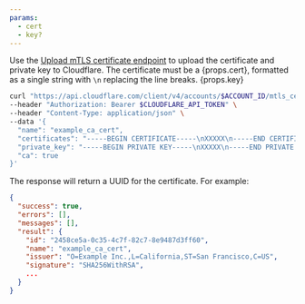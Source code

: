 ```yaml
---
params:
  - cert
  - key?
---
```



Use the [Upload mTLS certificate endpoint](/api/resources/mtls_certificates/methods/create/) to upload the certificate and private key to Cloudflare. The certificate must be a {props.cert}, formatted as a single string with `\n` replacing the line breaks. {props.key}

```sh
curl "https://api.cloudflare.com/client/v4/accounts/$ACCOUNT_ID/mtls_certificates" \
--header "Authorization: Bearer $CLOUDFLARE_API_TOKEN" \
--header "Content-Type: application/json" \
--data '{
  "name": "example_ca_cert",
  "certificates": "-----BEGIN CERTIFICATE-----\nXXXXX\n-----END CERTIFICATE-----",
  "private_key": "-----BEGIN PRIVATE KEY-----\nXXXXX\n-----END PRIVATE KEY-----",
  "ca": true
}'
```

The response will return a UUID for the certificate. For example:

```json null {6}
{
  "success": true,
  "errors": [],
  "messages": [],
  "result": {
    "id": "2458ce5a-0c35-4c7f-82c7-8e9487d3ff60",
    "name": "example_ca_cert",
    "issuer": "O=Example Inc.,L=California,ST=San Francisco,C=US",
    "signature": "SHA256WithRSA",
    ...
  }
}
```
